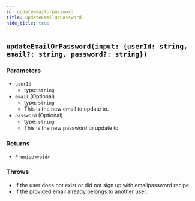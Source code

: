 ```yaml
---
id: updateemailorpassword
title: updateEmailOrPassword
hide_title: true
---
```


## ``updateEmailOrPassword(input: {userId: string, email?: string, password?: string})``

### Parameters
- ``userId``
  - type: ``string``
- `email` (Optional)
  - type: `string`
  - This is the new email to update to.
- `password` (Optional)
  - type: `string`
  - This is the new password to update to.


### Returns
- `Promise<void>`

### Throws
- If the user does not exist or did not sign up with emailpassword recipe
- If the provided email already belongs to another user.
